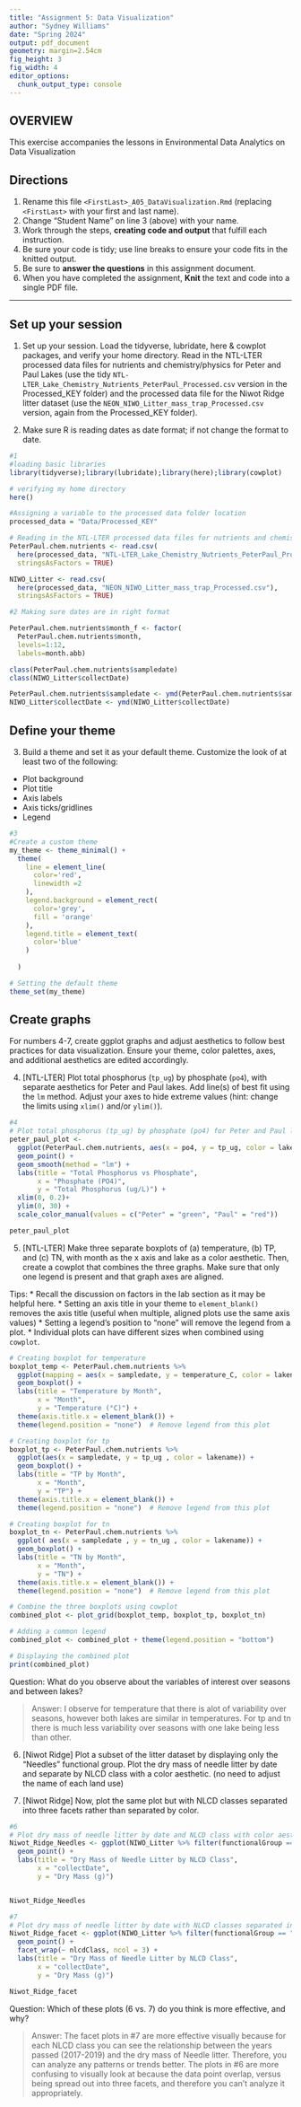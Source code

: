 ```yaml
---
title: "Assignment 5: Data Visualization"
author: "Sydney Williams"
date: "Spring 2024"
output: pdf_document
geometry: margin=2.54cm
fig_height: 3
fig_width: 4
editor_options: 
  chunk_output_type: console
---
```


## OVERVIEW

This exercise accompanies the lessons in Environmental Data Analytics on Data Visualization 

## Directions
1. Rename this file `<FirstLast>_A05_DataVisualization.Rmd` (replacing `<FirstLast>` with your first and last name).
2. Change "Student Name" on line 3 (above) with your name.
3. Work through the steps, **creating code and output** that fulfill each instruction.
4. Be sure your code is tidy; use line breaks to ensure your code fits in the knitted output.
5. Be sure to **answer the questions** in this assignment document.
6. When you have completed the assignment, **Knit** the text and code into a single PDF file.

---

## Set up your session 

1. Set up your session. Load the tidyverse, lubridate, here & cowplot packages, and verify your home directory. Read in the NTL-LTER processed data files for nutrients and chemistry/physics for Peter and Paul Lakes (use the tidy `NTL-LTER_Lake_Chemistry_Nutrients_PeterPaul_Processed.csv` version in the Processed_KEY folder) and the processed data file for the Niwot Ridge litter dataset (use the `NEON_NIWO_Litter_mass_trap_Processed.csv` version, again from the Processed_KEY folder). 

2. Make sure R is reading dates as date format; if not change the format to date.

```r
#1 
#loading basic libraries 
library(tidyverse);library(lubridate);library(here);library(cowplot)

# verifying my home directory
here()

#Assigning a variable to the processed data folder location
processed_data = "Data/Processed_KEY"

# Reading in the NTL-LTER processed data files for nutrients and chemistry/physics for Peter and Paul Lakes
PeterPaul.chem.nutrients <- read.csv(
  here(processed_data, "NTL-LTER_Lake_Chemistry_Nutrients_PeterPaul_Processed.csv"),
  stringsAsFactors = TRUE)

NIWO_Litter <- read.csv( 
  here(processed_data, "NEON_NIWO_Litter_mass_trap_Processed.csv"), 
  stringsAsFactors = TRUE)

#2 Making sure dates are in right format 

PeterPaul.chem.nutrients$month_f <- factor(
  PeterPaul.chem.nutrients$month,
  levels=1:12, 
  labels=month.abb)

class(PeterPaul.chem.nutrients$sampledate)
class(NIWO_Litter$collectDate)

PeterPaul.chem.nutrients$sampledate <- ymd(PeterPaul.chem.nutrients$sampledate)
NIWO_Litter$collectDate <- ymd(NIWO_Litter$collectDate)

```
## Define your theme
3. Build a theme and set it as your default theme. Customize the look of at least two of the following: 
 * Plot background
 * Plot title
 * Axis labels
 * Axis ticks/gridlines
 * Legend

```r
#3
#Create a custom theme
my_theme <- theme_minimal() + 
  theme(
    line = element_line(
      color='red',
      linewidth =2
    ),
    legend.background = element_rect(
      color='grey',
      fill = 'orange'
    ),
    legend.title = element_text(
      color='blue'
    )
    
  )

# Setting the default theme
theme_set(my_theme)

```

## Create graphs
For numbers 4-7, create ggplot graphs and adjust aesthetics to follow best practices for data visualization. Ensure your theme, color palettes, axes, and additional aesthetics are edited accordingly.

4. [NTL-LTER] Plot total phosphorus (`tp_ug`) by phosphate (`po4`), with separate aesthetics for Peter and Paul lakes. Add line(s) of best fit using the `lm` method. Adjust your axes to hide extreme values (hint: change the limits using `xlim()` and/or `ylim()`).

```r
#4 
# Plot total phosphorus (tp_ug) by phosphate (po4) for Peter and Paul lakes
peter_paul_plot <-
  ggplot(PeterPaul.chem.nutrients, aes(x = po4, y = tp_ug, color = lakename )) +
  geom_point() +
  geom_smooth(method = "lm") + 
  labs(title = "Total Phosphorus vs Phosphate",
       x = "Phosphate (PO4)",
       y = "Total Phosphorus (ug/L)") +
  xlim(0, 0.2)+ 
  ylim(0, 30) + 
  scale_color_manual(values = c("Peter" = "green", "Paul" = "red")) 

peter_paul_plot

```


5. [NTL-LTER] Make three separate boxplots of (a) temperature, (b) TP, and (c) TN, with month as the x axis and lake as a color aesthetic. Then, create a cowplot that combines the three graphs. Make sure that only one legend is present and that graph axes are aligned. 

Tips:
* Recall the discussion on factors in the lab section as it may be helpful here. 
* Setting an axis title in your theme to `element_blank()` removes the axis title (useful when multiple, aligned plots use the same axis values)
* Setting a legend's position to "none" will remove the legend from a plot.
* Individual plots can have different sizes when combined using `cowplot`.

```r

# Creating boxplot for temperature
boxplot_temp <- PeterPaul.chem.nutrients %>%
  ggplot(mapping = aes(x = sampledate, y = temperature_C, color = lakename)) + 
  geom_boxplot() +
  labs(title = "Temperature by Month",
       x = "Month",
       y = "Temperature (°C)") +
  theme(axis.title.x = element_blank()) +
  theme(legend.position = "none")  # Remove legend from this plot

# Creating boxplot for tp
boxplot_tp <- PeterPaul.chem.nutrients %>%
  ggplot(aes(x = sampledate, y = tp_ug , color = lakename)) +
  geom_boxplot() +
  labs(title = "TP by Month",
       x = "Month",
       y = "TP") +
  theme(axis.title.x = element_blank()) +
  theme(legend.position = "none")  # Remove legend from this plot

# Creating boxplot for tn 
boxplot_tn <- PeterPaul.chem.nutrients %>%
  ggplot( aes(x = sampledate , y = tn_ug , color = lakename)) +
  geom_boxplot() +
  labs(title = "TN by Month",
       x = "Month",
       y = "TN") +
  theme(axis.title.x = element_blank()) +
  theme(legend.position = "none")  # Remove legend from this plot

# Combine the three boxplots using cowplot
combined_plot <- plot_grid(boxplot_temp, boxplot_tp, boxplot_tn)

# Adding a common legend
combined_plot <- combined_plot + theme(legend.position = "bottom")

# Displaying the combined plot
print(combined_plot)
```

Question: What do you observe about the variables of interest over seasons and between lakes? 

> Answer: I observe for temperature that there is alot of variability over seasons, however both lakes are similar in temperatures. For tp and tn there is much less variability over seasons with one lake being less than other.  

6. [Niwot Ridge] Plot a subset of the litter dataset by displaying only the "Needles" functional group. Plot the dry mass of needle litter by date and separate by NLCD class with a color aesthetic. (no need to adjust the name of each land use)

7. [Niwot Ridge] Now, plot the same plot but with NLCD classes separated into three facets rather than separated by color. 

```r
#6
# Plot dry mass of needle litter by date and NLCD class with color aesthetic
Niwot_Ridge_Needles <- ggplot(NIWO_Litter %>% filter(functionalGroup == "Needles"), aes(x =collectDate, y = dryMass, color = nlcdClass)) +
  geom_point() +
  labs(title = "Dry Mass of Needle Litter by NLCD Class",
       x = "collectDate",
       y = "Dry Mass (g)") 


Niwot_Ridge_Needles

#7
# Plot dry mass of needle litter by date with NLCD classes separated into facets
Niwot_Ridge_facet <- ggplot(NIWO_Litter %>% filter(functionalGroup == "Needles"), aes(x = collectDate, y = dryMass)) +
  geom_point() +
  facet_wrap(~ nlcdClass, ncol = 3) +
  labs(title = "Dry Mass of Needle Litter by NLCD Class",
       x = "collectDate",
       y = "Dry Mass (g)")

Niwot_Ridge_facet


```
Question: Which of these plots (6 vs. 7) do you think is more effective, and why? 

> Answer: The facet plots in #7 are more effective visually because for each NLCD class you can see the relationship between the years passed (2017-2019) and the dry mass of Needle litter. Therefore, you can analyze any patterns or trends better. The plots in #6 are more confusing to visually look at because the data point overlap, versus being spread out into three facets, and therefore you can't analyze it appropriately. 